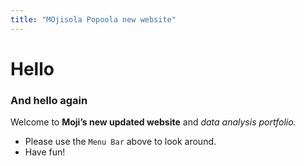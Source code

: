 ```yaml
---
title: "MOjisola Popoola new website"
---
```


# Hello

### And hello again

Welcome to **Moji's new updated website** and *data analysis portfolio.*

-   Please use the `Menu Bar` above to look around.
-   Have fun!
